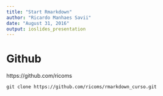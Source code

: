 ```yaml
---
title: "Start Rmarkdown"
author: "Ricardo Manhaes Savii"
date: "August 31, 2016"
output: ioslides_presentation
---
```


# Github

https://github.com/ricoms

`git clone https://github.com/ricoms/rmarkdown_curso.git`